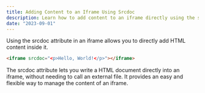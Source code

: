 ```yaml
---
title: Adding Content to an Iframe Using Srcdoc
description: Learn how to add content to an iframe directly using the srcdoc attribute in HTML.
date: "2023-09-01"
---
```


Using the srcdoc attribute in an iframe allows you to directly add HTML content inside it.

```html
<iframe srcdoc="<p>Hello, World!</p>"></iframe>
```

The srcdoc attribute lets you write a HTML document directly into an iframe, without needing to call an external file. It provides an easy and flexible way to manage the content of an iframe.